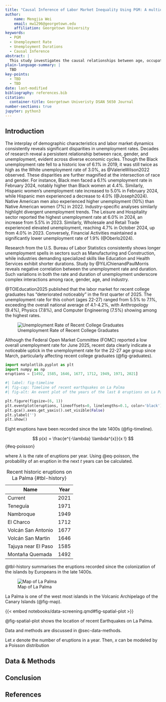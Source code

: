 ```yaml
---
title: "Causal Inference of Labor Market Inequality Using PGM: A multidimensional analysis of unemployment rate and durations"
author:
    name: Mengjia Wei
    email: mw1296@georgetown.edu
    affiliation: Georgetown University
keywords:
  - PGM
  - Unemployment Rate
  - Unemployment Durations
  - Causal Inference
abstract: |
  This study investigates the causal relationships between age, occupation, race, and unemployment rates in the United States, applying probabilistic graphical modeling (PGM) to uncover latent dependency structures across demographic and industry variables. Using a PGM framework, we extend this approach to labor market data by constructing conditional dependence networks across two key dimensions: time (2015, 2024 and 2025) and group attributes (age, race, and industry). Specifically, the study examines recent college graduates (ages 22–24) relative to older individuals (25+), comparing their unemployment rates by major across 2024 and 2025. A second dimension of analysis focuses on industry-specific unemployment rate dynamics from 2015 to 2025, particularly in [retail], [arts], and [technology] sectors, and how these intersect with racial and age groups. In addition to rate-based measures, the study explores how unemployment duration has evolved between 2015 and 2025 across different occupations and age cohorts. This analysis seeks to identify whether certain groups—such as []—face longer or shorter periods of unemployment today compared to a decade ago, providing a more comprehensive view of labor market hardship. The model estimates the strength and direction of probabilistic dependencies using Bayesian structure learning algorithms, based on labor force aggregated data from BLS CPS datasets. The results indicate that recent college graduates in [] majors had a higher unemployment rate of [ ]% in 2025 H1 compared to [ ]% in 2024 H1. Additionally, the [retail], [arts], and [technology] industries experienced increased unemployment rates between 2015 and 2025, with respective changes of [ ], [ ], and [ ] percentage points. The findings also suggest that, consistent with earlier research, unemployment duration is negatively correlated with the unemployment rate by occupation, with industries exhibiting higher unemployment often associated with shorter average durations (Chien, Y., & Morris, P., 2016). The PGM framework reveals significant interactive effects between race and industry on unemployment, particularly among [e.g., Black or Hispanic workers] in the [e.g., retail or hospitality] sector. These findings contribute to the growing literature that leverages PGMs for social inference (e.g., Li et al., 2022), highlighting the model’s potential for uncovering structural labor inequalities over time and across population subgroups.
plain-language-summary: |
  TBD
key-points:
  - TBD
  - TBD
date: last-modified
bibliography: references.bib
citation:
  container-title: Georgetown Univeristy DSAN 5650 Journal
number-sections: true
jupyter: python3
---
```


## Introduction

The interplay of demographic characteristics and labor market dynamics consistently reveals significant disparities in unemployment rates. Decades of research reveal a persistent relationship between race, gender, and unemployment, evident across diverse economic cycles. Though the Black unemployment rate fell to a historic low of 6.1% in 2019, it was still twice as high as the White unemployment rate of 3.0%, as @ValerieWilson2022 observed. These disparities are further magnified at the intersection of race and gender. For instance, Black men faced a 6.1% unemployment rate in February 2024, notably higher than Black women at 4.4%. Similarly, Hispanic women's unemployment rate increased to 5.0% in February 2024, while Hispanic men experienced a decrease to 4.0% (@Joseph2024). Native American men also experienced higher unemployment (10%) than Native American women (7%) in 2022. Industry-specific analyses similarly highlight divergent unemployment trends. The Leisure and Hospitality sector reported the highest unemployment rate at 6.0% in 2024, an increase from 5.5% in 2023. Similarly, Wholesale and Retail Trade experienced elevated unemployment, reaching 4.7% in October 2024, up from 4.0% in 2023. Conversely, Financial Activities maintained a significantly lower unemployment rate of 1.9% (@Oberlo2024). 

Research from the U.S. Bureau of Labor Statistics consistently shows longer unemployment spells in sectors such as Manufacturing and Construction, while industries demanding specialized skills like Education and Health Services exhibit shorter durations. Study by @YiLiChienandPaulMorris reveals negative correlation between the unemployment rate and duration. Such variations in both the rate and duration of unemployment underscore complex interactions among race, gender, age, and industry.

@TOIEducation2025 published that the labor market for recent college graduates has "deteriorated noticeably" in the first quarter of 2025. The unemployment rate for this cohort (ages 22-27) ranged from 5.5% to 7.1%, exceeding the overall national average of 4.1-4.2%, with Anthropology (9.4%), Physics (7.8%), and Computer Engineering (7.5%) showing among the highest rates. 

![Unemployment Rate of Recent College Graduates](images/unemployment_rate_recent_graduate.png){#fig-graduates}

Although the Federal Open Market Committee (FOMC) reported a low overall unemployment rate for June 2025, recent data clearly indicate a noticeable uptick in the unemployment rate for the 22-27 age group since March, particularly affecting recent college graduates (@fig-graduates). 


```python
import matplotlib.pyplot as plt
import numpy as np
eruptions = [1492, 1585, 1646, 1677, 1712, 1949, 1971, 2021]
```

```python
#| label: fig-timeline
#| fig-cap: Timeline of recent earthquakes on La Palma
#| fig-alt: An event plot of the years of the last 8 eruptions on La Palma.

plt.figure(figsize=(6, 1))
plt.eventplot(eruptions, lineoffsets=0, linelengths=0.1, color='black')
plt.gca().axes.get_yaxis().set_visible(False)
plt.ylabel('')
plt.show()
```
Eight eruptions have been recorded since the late 1400s (@fig-timeline).

$$
p(x) = \frac{e^{-\lambda} \lambda^{x}}{x !}
$$ {#eq-poisson}

where $\lambda$ is the rate of eruptions per year. Using @eq-poisson, the probability of an eruption in the next $t$ years can be calculated.

| Name                | Year |
|---------------------|------|
| Current             | 2021 |
| Teneguía            | 1971 |
| Nambroque           | 1949 |
| El Charco           | 1712 |
| Volcán San Antonio  | 1677 |
| Volcán San Martin   | 1646 |
| Tajuya near El Paso | 1585 |
| Montaña Quemada     | 1492 |

: Recent historic eruptions on La Palma {#tbl-history}

@tbl-history summarises the eruptions recorded since the colonization of the islands by Europeans in the late 1400s.

![Map of La Palma](images/la-palma-map.png){#fig-map}

La Palma is one of the west most islands in the Volcanic Archipelago of the Canary Islands (@fig-map).

{{< embed notebooks/data-screening.qmd#fig-spatial-plot >}}

@fig-spatial-plot shows the location of recent Earthquakes on La Palma.

Data and methods are discussed in @sec-data-methods.

Let $x$ denote the number of eruptions in a year. Then, $x$ can be modeled by a Poisson distribution

## Data & Methods {#sec-data-methods}

## Conclusion

## References {.unnumbered}

::: {#refs}
:::